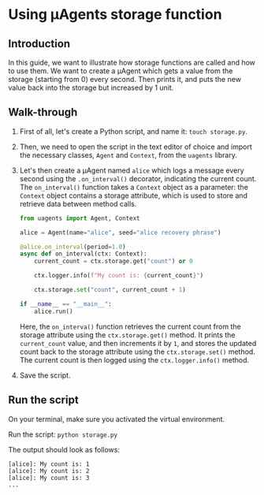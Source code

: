 # Using μAgents storage function

## Introduction

In this guide, we want to illustrate how storage functions are called and how to use them. We want to create a μAgent which gets a value from the storage (starting from 0) every second. Then prints it, and puts the new value back into the storage but increased by 1 unit.

## Walk-through

1. First of all, let's create a Python script, and name it: `touch storage.py`.
2. Then, we need to open the script in the text editor of choice and import the necessary classes, `Agent` and `Context`, from the `uagents` library.
3. Let's then create a μAgent named `alice` which logs a message every second using the `.on_interval()` decorator, indicating the current count. The `on_interval()` function takes a `Context` object as a parameter: the `Context` object contains a storage attribute, which is used to store and retrieve data between method calls.

    ```py copy filename="storage.py"
    from uagents import Agent, Context

    alice = Agent(name="alice", seed="alice recovery phrase")
   
    @alice.on_interval(period=1.0)
    async def on_interval(ctx: Context):
        current_count = ctx.storage.get("count") or 0
   
        ctx.logger.info(f"My count is: {current_count}")
   
        ctx.storage.set("count", current_count + 1)
   
    if __name__ == "__main__":
        alice.run()
    ```

    Here, the `on_interva()` function retrieves the current count from the storage attribute using the `ctx.storage.get()` method. It prints the `current_count` value, and then increments it by `1`, and stores the updated count back to the storage attribute using the `ctx.storage.set()` method. The current count is then logged using the `ctx.logger.info()` method.

4. Save the script.

## Run the script

On your terminal, make sure you activated the virtual environment.

Run the script: `python storage.py`

The output should look as follows:

```
[alice]: My count is: 1
[alice]: My count is: 2
[alice]: My count is: 3
...
```
